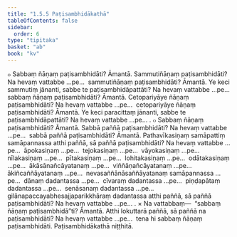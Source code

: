 ```yaml
---
title: "1.5.5 Paṭisambhidākathā"
tableOfContents: false
sidebar:
  order: 6
type: "tipitaka"
basket: "ab"
book: "kv"
---
```



<DynamicBreadcrumb />

<Division number="432" book="kv" bookNo="32" page="233">

<Paragraph number="1502" book="kv">
๐ Sabbaṃ ñāṇaṃ paṭisambhidāti? Āmantā. Sammutiñāṇaṃ paṭisambhidāti? Na hevaṃ vattabbe …pe…  sammutiñāṇaṃ paṭisambhidāti? Āmantā. Ye keci sammutiṃ jānanti, sabbe te paṭisambhidāpattāti? Na hevaṃ vattabbe …pe…  sabbaṃ ñāṇaṃ paṭisambhidāti? Āmantā. Cetopariyāye ñāṇaṃ paṭisambhidāti? Na hevaṃ vattabbe …pe…  cetopariyāye ñāṇaṃ paṭisambhidāti? Āmantā. Ye keci paracittaṃ jānanti, sabbe te paṭisambhidāpattāti? Na hevaṃ vattabbe …pe… .
</Paragraph>

<Paragraph number="1503" book="kv">
๐ Sabbaṃ ñāṇaṃ paṭisambhidāti? Āmantā. Sabbā paññā paṭisambhidāti? Na hevaṃ vattabbe …pe…  sabbā paññā paṭisambhidāti? Āmantā. Pathavīkasiṇaṃ samāpattiṃ samāpannassa atthi paññā, sā paññā paṭisambhidāti? Na hevaṃ vattabbe …pe…  āpokasiṇaṃ …pe…  tejokasiṇaṃ …pe…  vāyokasiṇaṃ …pe…  nīlakasiṇaṃ …pe…  pītakasiṇaṃ …pe…  lohitakasiṇaṃ …pe…  odātakasiṇaṃ …pe…  ākāsānañcāyatanaṃ …pe…  viññāṇañcāyatanaṃ …pe…  ākiñcaññāyatanaṃ …pe…  nevasaññānāsaññāyatanaṃ samāpannassa …pe…  dānaṃ dadantassa …pe…  cīvaraṃ dadantassa …pe…  piṇḍapātaṃ dadantassa …pe…  senāsanaṃ dadantassa …pe…  gilānapaccayabhesajjaparikkhāraṃ dadantassa atthi paññā, sā paññā paṭisambhidāti? Na hevaṃ vattabbe …pe… .
</Paragraph>

</Division>
<Division number="433" book="kv" bookNo="32" page="233">

<Paragraph number="1504" book="kv">
× Na vattabbaṃ—  “sabbaṃ ñāṇaṃ paṭisambhidā”ti? Āmantā. Atthi lokuttarā paññā, sā paññā na paṭisambhidāti? Na hevaṃ vattabbe …pe…  tena hi sabbaṃ ñāṇaṃ paṭisambhidāti.

</Paragraph>
</Division>

<Paragraph number="1505" type="center" book="kv">
Paṭisambhidākathā niṭṭhitā.
</Paragraph>